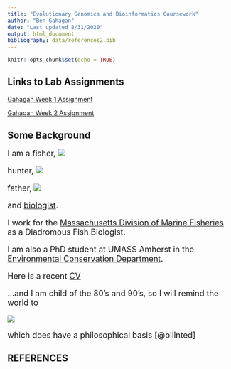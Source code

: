 ```yaml
---
title: "Evolutionary Genomics and Bioinformatics Coursework"
author: "Ben Gahagan"
date: "Last updated 8/31/2020"
output: html_document
bibliography: data/references2.bib
---
```


```r
knitr::opts_chunk$set(echo = TRUE)
```



## Links to Lab Assignments

[Gahagan Week 1 Assignment](Lab1_BIG.html)

[Gahagan Week 2 Assignment](Lab2_BG.html)

## Some Background
<font size="4">
I am a fisher,
![](images/fisher.png)

hunter,
![](images/hunter.jpg)

father,
![](images/father2.png)


and [biologist](https://www.researchgate.net/profile/Ben_Gahagan).

I work for the [Massachusetts Division of Marine Fisheries](https://www.mass.gov/orgs/division-of-marine-fisheries) as a Diadromous Fish Biologist.

I am also a PhD student at UMASS Amherst in the [Environmental Conservation Department](https://eco.umass.edu/).

Here is a recent [CV](Gahagan CV 6_2020.pdf)

...and I am child of the 80's and 90's, so I will remind the world to

![](images/be_excellent.gif)

which does have a philosophical basis [@billnted]
</font>

## REFERENCES
